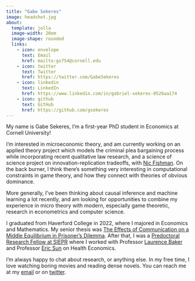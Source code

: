 ```yaml
---
title: "Gabe Sekeres"
image: headshot.jpg
about:
  template: jolla
  image-width: 20em
  image-shape: rounded
  links:
    - icon: envelope
      text: Email
      href: mailto:gs754@cornell.edu
    - icon: twitter
      text: Twitter
      href: https://twitter.com/GabeSekeres
    - icon: linkedin
      text: LinkedIn
      href: https://www.linkedin.com/in/gabriel-sekeres-0526aa174
    - icon: github
      text: GitHub
      href: https://github.com/gsekeres
---
```

My name is Gabe Sekeres, I'm a first-year PhD student in Economics at Cornell University! 

I'm interested in microeconomic theory, and am currently working on an applied theory project which models the criminal plea bargaining process while incorporating recent qualitative law research, and a science of science project on innovation-replication tradeoffs, with [Nic Fishman](https://njw.fish/). On the back burner, I think there's something very interesting in computational constraints in game theory, and how they connect with theories of obvious dominance. 

More generally, I've been thinking about causal inference and machine learning a lot recently, and am looking for opportunities to combine my experience in micro theory with modern, especially game theoretic, research in econometrics and computer science.

I graduated from Haverford College in 2022, where I majored in Economics and Mathematics. My senior thesis was [The Effects of Communication on a Middle Equilibrium in Prisoner's Dilemma](/gabe_sekeres_thesis.pdf). After that, I was a [Predoctoral Research Fellow at SIEPR](https://siepr.stanford.edu/programs/predoctoral-research-fellowship-opportunities) where I worked with Professor [Laurence Baker](https://healthpolicy.fsi.stanford.edu/people/laurence_c_baker) and Professor [Eric Sun](https://profiles.stanford.edu/eric-sun) on Health Economics. 

I'm always happy to chat about research, or anything else. In my free time, I love watching boring movies and reading dense novels. You can reach me at my [email](mailto:gs754@cornell.edu) or on [twitter](https://twitter.com/GabeSekeres).














